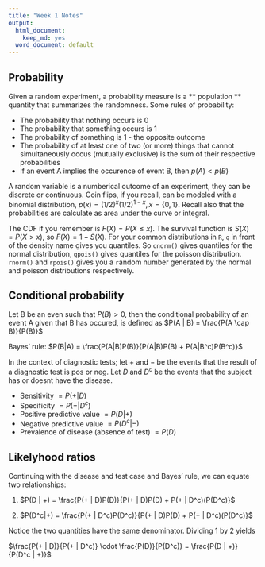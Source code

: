```yaml
---
title: "Week 1 Notes"
output:
  html_document:
    keep_md: yes
  word_document: default
---
```


## Probability

Given a random experiment, a probability measure is a ** population ** quantity that summarizes the randomness. Some rules of probability:

* The probability that nothing occurs is 0
* The probability that something occurs is 1
* The probability of something is 1 - the opposite outcome
* The probability of at least one of two (or more) things that cannot simultaneously occus (mutually exclusive) is the sum of their respective probabilities 
* If an event A implies the occurence of event B, then $p(A)<p(B)$

A random variable is a numberical outcome of an experiment, they can be discrete or continuous. Coin flips, if you recall, can be modeled with a binomial distribution, $p(x) = (1/2)^x(1/2)^{1-x}, x= \{0, 1\}$. Recall also that the probabilities are calculate as area under the curve or integral. 

The CDF if you remember is $F(X) = P(X \leq x)$. The survival function is $S(X) = P(X > x)$, so $F(X) = 1 - S(X)$. For your common distributions in `R`, `q` in front of the density name gives you quantiles. So `qnorm()` gives quantiles for the normal distribution, `qpois()` gives quantiles for the poisson distribution. `rnorm()` and `rpois()` gives you a `r`andom number generated by the normal and poisson distributions respectively. 

## Conditional probability

Let B be an even such that $P(B)>0$, then the conditional probability of an event A given that B has occured, is defined as $P(A | B) = \frac{P(A \cap B)}{P(B)}$

Bayes' rule: 
$P(B|A) = \frac{P(A|B)P(B)}{P(A|B)P(B) + P(A|B^c)P(B^c)}$

In the context of diagnostic tests; let $+$ and $-$ be the events that the result of a diagnostic test is pos or neg. Let $D$ and $D^c$ be the events that the subject has or doesnt have the disease. 

* Sensitivity $= P(+ | D)$
* Specificity $= P(- | D^c)$
* Positive predictive value $= P(D | +)$
* Negative predictive value $= P(D^c | -)$
* Prevalence of disease (absence of test) $= P(D)$

## Likelyhood ratios

Continuing with the disease and test case and Bayes' rule, we can equate two relationships:

1. $P(D | +) = \frac{P(+ | D)P(D)}{P(+ | D)P(D) + P(+ | D^c)(P(D^c)}$

2. $P(D^c|+) = \frac{P(+ | D^c)P(D^c)}{P(+ | D)P(D) + P(+ | D^c)(P(D^c)}$

Notice the two quantities have the same denominator. Dividing $1$ by $2$ yields

$\frac{P(+ | D)}{P(+ | D^c)} \cdot \frac{P(D)}{P(D^c)} = \frac{P(D | +)}{P(D^c | +)}$

